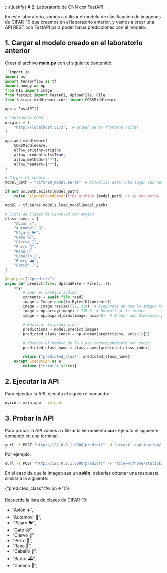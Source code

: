 :::{.justify}
# 2. Laboratorio de CNN con FastAPI

En este laboratorio, vamos a utilizar el modelo de clasificación de imágenes de CIFAR-10 que creamos en el laboratorio anterior, y vamos a crear una API REST con FastAPI para poder hacer predicciones con el modelo.

## 1. Cargar el modelo creado en el laboratorio anterior

Crear el archivo **main,py** con el siguiente contenido:

```python
``import io
import os
import tensorflow as tf
import numpy as np
from PIL import Image
from fastapi import FastAPI, UploadFile, File
from fastapi.middleware.cors import CORSMiddleware

app = FastAPI()

# Configurar CORS
origins = [
    "http://localhost:5173",  # Origen de tu frontend (Vite)
]

app.add_middleware(
    CORSMiddleware,
    allow_origins=origins,
    allow_credentials=True,
    allow_methods=["*"],
    allow_headers=["*"],
)

# Cargar el modelo
model_path = "cifar10_model.keras"  # Actualiza esta ruta según sea necesario

if not os.path.exists(model_path):
    raise FileNotFoundError(f"El archivo {model_path} no se encuentra. Verifica la ruta.")

model = tf.keras.models.load_model(model_path)

# Lista de clases de CIFAR-10 con emojis
class_names = [
    "Avión ✈️",
    "Automóvil 🚗",
    "Pájaro 🐦",
    "Gato 🐱",
    "Ciervo 🦌",
    "Perro 🐶",
    "Rana 🐸",
    "Caballo 🐎",
    "Barco ⛴️",
    "Camión 🚚",
]

@app.post("/predict/")
async def predict(file: UploadFile = File(...)):
    try:
        # Leer el archivo subido
        contents = await file.read()
        image = Image.open(io.BytesIO(contents))
        image = image.resize((32, 32))  # Asegúrate de que la imagen tenga el tamaño correcto
        image = np.array(image) / 255.0  # Normalizar la imagen
        image = np.expand_dims(image, axis=0)  # Añadir una dimensión para el batch

        # Realizar la predicción
        predictions = model.predict(image)
        predicted_class_index = np.argmax(predictions, axis=1)[0]

        # Obtener el nombre de la clase correspondiente con emoji
        predicted_class_name = class_names[predicted_class_index]

        return {"predicted_class": predicted_class_name}
    except Exception as e:
        return {"error": str(e)}
```

## 2. Ejecutar la API

Para ejecutar la API, ejecuta el siguiente comando:

```bash
uvicorn main:app --reload
```

## 3. Probar la API

Para probar la API vamos a utilizar la herramienta **curl**. Ejecuta el siguiente comando en una terminal:

```bash
curl -X POST "http://127.0.0.1:8000/predict/" -H "accept: application/json" -H "Content-Type: multipart/form-data" -F "file=@<ruta de la imagen>"
```

Por ejemplo:

```bash
curl -X POST "http://127.0.0.1:8000/predict/" -F "file=@//home/statick/workspaces/practicas/fast_api/part2/avion.jpg"
```
En el caso de que la imagen sea un **avión**, deberías obtener una respuesta similar a la siguiente:

{"predicted_class":"Avión ✈️"}% 

:::{.callout-tip}

Recuerda la lista de clases de CIFAR-10:

- "Avión ✈️",
- "Automóvil 🚗",
- "Pájaro 🐦",
- "Gato 🐱",
- "Ciervo 🦌",
- "Perro 🐶",
- "Rana 🐸",
- "Caballo 🐎",
- "Barco ⛴️",
- "Camión 🚚",
:::
